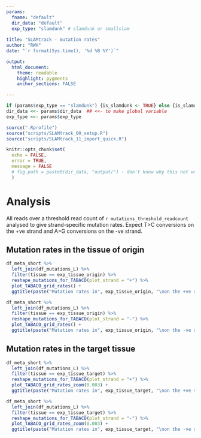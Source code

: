 ```yaml
---
params:
  fname: "default"
  dir_data: "default"
  exp_type: "slamdunk" # slamdunk or smallslam
  
title: "SLAMtrack - mutation rates"
author: "RWH"
date: "`r format(Sys.time(), '%d %B %Y')`"

output: 
  html_document:
    theme: readable 
    highlight: pygments 
    anchor_sections: FALSE

---
```


```r

if (params$exp_type == "slamdunk") {is_slamdunk <- TRUE} else {is_slamdunk <- FALSE}
dir_data <<- params$dir_data  ## <<- to make global variable
exp_type <<- params$exp_type

source(".Rprofile")
source("scripts/SLAMtrack_00_setup.R")
source("scripts/SLAMtrack_11_import_quick.R")

knitr::opts_chunk$set(
  echo = FALSE, 
  error = TRUE, 
  message = FALSE
  # fig.path = paste0(dir_data, "output/") - don't know why this not working
  )

```


# Analysis

All reads over a threshold read count of `r mutations_threshold_readcount` analysed to give strand-specific mutation rates.  Expect T>C conversions on the +ve strand and A>G conversions on the -ve strand.  


## Mutation rates in the tissue of origin

```r

df_meta_short %>% 
  left_join(df_mutations_L) %>% 
  filter(tissue == exp_tissue_origin) %>% 
  reshape_mutations_for_TABACO(plot_strand = "+") %>% 
  plot_TABACO_grid_rates() +
  ggtitle(paste("Mutation rates in", exp_tissue_origin, "\non the +ve strand"))

df_meta_short %>% 
  left_join(df_mutations_L) %>% 
  filter(tissue == exp_tissue_origin) %>% 
  reshape_mutations_for_TABACO(plot_strand = "-") %>% 
  plot_TABACO_grid_rates() +
  ggtitle(paste("Mutation rates in", exp_tissue_origin, "\non the -ve strand"))

```

## Mutation rates in the target tissue

```r

df_meta_short %>% 
  left_join(df_mutations_L) %>% 
  filter(tissue == exp_tissue_target) %>% 
  reshape_mutations_for_TABACO(plot_strand = "+") %>% 
  plot_TABACO_grid_rates_zoom(0.003) +
  ggtitle(paste("Mutation rates in", exp_tissue_target, "\non the +ve strand"))

df_meta_short %>% 
  left_join(df_mutations_L) %>% 
  filter(tissue == exp_tissue_target) %>% 
  reshape_mutations_for_TABACO(plot_strand = "-") %>% 
  plot_TABACO_grid_rates_zoom(0.003) +
  ggtitle(paste("Mutation rates in", exp_tissue_target, "\non the -ve strand"))

```
